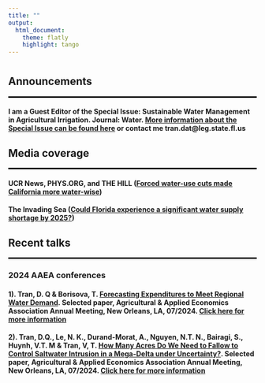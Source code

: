 ```yaml
---
title: ""
output: 
  html_document:
    theme: flatly
    highlight: tango
---
```


#
#
<!-- <link rel="stylesheet" href="style.css" type="text/css"> -->


<!-- <style> -->
<!-- body { -->
<!-- text-align: justify} -->
<!-- </style> -->


## **Announcements**
<hr style="border:1px solid black"> <!-- add black line -->
#### I am a Guest Editor of the Special Issue: Sustainable Water Management in Agricultural Irrigation. Journal: Water. [More information about the Special Issue can be found here](https://www.mdpi.com/journal/water/special_issues/JD60IDD43H) or contact me tran.dat@leg.state.fl.us


## **Media coverage**
<hr style="border:1px solid black"> <!-- add black line -->

#### UCR News, PHYS.ORG, and THE HILL ([Forced water-use cuts made California more water-wise](https://thehill.com/policy/equilibrium-sustainability/3971061-forced-conservation-measures-made-californians-more-water-wise-study/))


#### The Invading Sea ([Could Florida experience a significant water supply shortage by 2025?](https://www.theinvadingsea.com/2024/09/10/florida-water-supply-shortage-2025-infrastructure-legislature-seminole-compact-taxwatch/))

<!-- #### Florida TaxWatch ([Florida’s Water Supply: Could Florida Experience a Significant Water Supply Shortage by 2025?](https://floridataxwatch.org/Research/Full-Library/florida-water-supply-shortage-2025)) -->

## **Recent talks**
<hr style="border:1px solid black"> <!-- add black line -->

### **2024 AAEA conferences**

#### 1). **Tran, D. Q** & Borisova, T. [Forecasting Expenditures to Meet Regional Water Demand](https://ageconsearch.umn.edu/record/343688/files/28291.pdf). Selected paper, Agricultural & Applied Economics Association Annual Meeting, New Orleans, LA, 07/2024. [Click here for more information](https://ageconsearch.umn.edu/record/343688/files/28291.pdf)

#### 2). **Tran, D.Q.**, Le, N. K., Durand-Morat, A., Nguyen, N.T. N., Bairagi, S., Huynh, V.T. M & Tran, V, T. [How Many Acres Do We Need to Fallow to Control Saltwater Intrusion in a Mega-Delta under Uncertainty?](https://ageconsearch.umn.edu/record/343689/files/28293.pdf). Selected paper, Agricultural & Applied Economics Association Annual Meeting, New Orleans, LA, 07/2024. [Click here for more information](https://ageconsearch.umn.edu/record/343689/files/28293.pdf)
